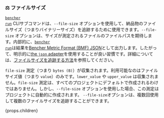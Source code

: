 ### ⚖️ ファイルサイズ

<code><a href="/ja/docs/explanation/bencher-run/">bencher run</a></code> CLIサブコマンドは、`--file-size` オプションを使用して、納品物のファイルサイズ（つまりバイナリーサイズ）を追跡するために使用できます。`--file-size` オプションは、サイズが測定されるファイルのファイルパスを期待します。内部的に、<code><a href="/ja/docs/explanation/bencher-run/">bencher run</a></code>は結果を[Bencher Metric Format (BMF) JSON][bmf]として出力します。したがって、明示的に[the `json` adapter][json]を使用することが良い習慣です。詳細については、[ファイルサイズを追跡する方法][file size]を参照してください。

`file-size` 測定（つまり `bytes (B)`）が収集されます。利用可能なのはファイルサイズ値（つまり `value`）のみです。`lower_value` や `upper_value` は収集されません。`file-size` 測定は、すべてのプロジェクトにデフォルトで作成されるわけではありません。しかし、`--file-size` オプションを使用した場合、この測定はプロジェクトに自動的に作成されます。
`--file-size`オプションは、複数回使用して複数のファイルサイズを追跡することができます。

{props.children}

[json]: #-json

[bmf]: /ja/docs/reference/bencher-metric-format/
[file size]: /ja/docs/how-to/track-file-size/
